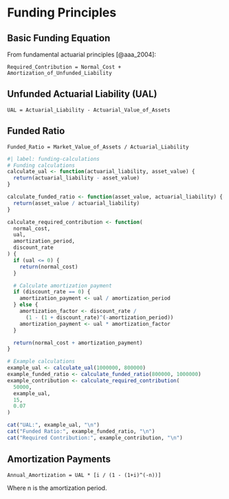 # Funding Principles

## Basic Funding Equation
From fundamental actuarial principles [@aaa_2004]:
```
Required_Contribution = Normal_Cost + Amortization_of_Unfunded_Liability
```

## Unfunded Actuarial Liability (UAL)
```
UAL = Actuarial_Liability - Actuarial_Value_of_Assets
```

## Funded Ratio
```
Funded_Ratio = Market_Value_of_Assets / Actuarial_Liability
```

```r
#| label: funding-calculations
# Funding calculations
calculate_ual <- function(actuarial_liability, asset_value) {
  return(actuarial_liability - asset_value)
}

calculate_funded_ratio <- function(asset_value, actuarial_liability) {
  return(asset_value / actuarial_liability)
}

calculate_required_contribution <- function(
  normal_cost,
  ual,
  amortization_period,
  discount_rate
) {
  if (ual <= 0) {
    return(normal_cost)
  }

  # Calculate amortization payment
  if (discount_rate == 0) {
    amortization_payment <- ual / amortization_period
  } else {
    amortization_factor <- discount_rate /
      (1 - (1 + discount_rate)^(-amortization_period))
    amortization_payment <- ual * amortization_factor
  }

  return(normal_cost + amortization_payment)
}

# Example calculations
example_ual <- calculate_ual(1000000, 800000)
example_funded_ratio <- calculate_funded_ratio(800000, 1000000)
example_contribution <- calculate_required_contribution(
  50000,
  example_ual,
  15,
  0.07
)

cat("UAL:", example_ual, "\n")
cat("Funded Ratio:", example_funded_ratio, "\n")
cat("Required Contribution:", example_contribution, "\n")
```

## Amortization Payments
```
Annual_Amortization = UAL * [i / (1 - (1+i)^(-n))]
```
Where n is the amortization period.